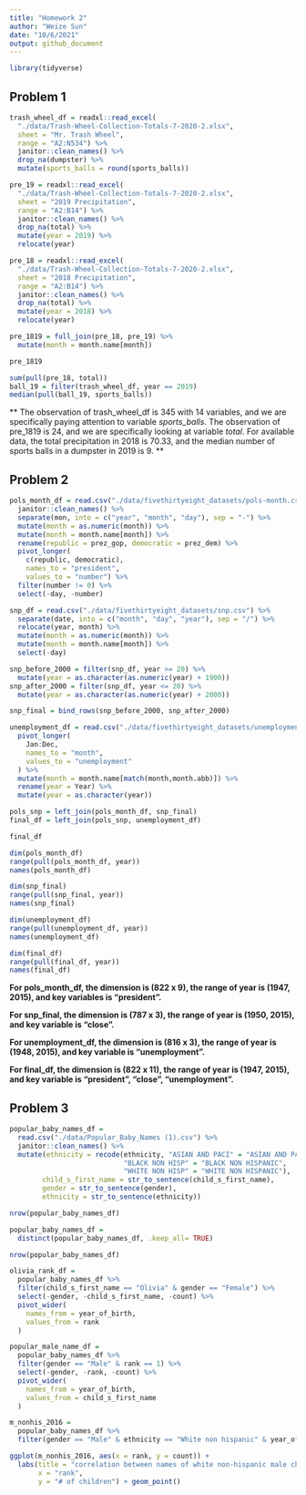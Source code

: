 ```yaml
---
title: "Homework 2"
author: "Weize Sun"
date: "10/6/2021"
output: github_document
---
```

```r
library(tidyverse)
```

## Problem 1

```r
trash_wheel_df = readxl::read_excel(
  "./data/Trash-Wheel-Collection-Totals-7-2020-2.xlsx",
  sheet = "Mr. Trash Wheel",
  range = "A2:N534") %>% 
  janitor::clean_names() %>% 
  drop_na(dumpster) %>% 
  mutate(sports_balls = round(sports_balls))
```


```r
pre_19 = readxl::read_excel(
  "./data/Trash-Wheel-Collection-Totals-7-2020-2.xlsx",
  sheet = "2019 Precipitation",
  range = "A2:B14") %>% 
  janitor::clean_names() %>% 
  drop_na(total) %>% 
  mutate(year = 2019) %>% 
  relocate(year)

pre_18 = readxl::read_excel(
  "./data/Trash-Wheel-Collection-Totals-7-2020-2.xlsx",
  sheet = "2018 Precipitation",
  range = "A2:B14") %>% 
  janitor::clean_names() %>% 
  drop_na(total) %>% 
  mutate(year = 2018) %>% 
  relocate(year)

pre_1819 = full_join(pre_18, pre_19) %>% 
  mutate(month = month.name[month])

pre_1819
```

```r
sum(pull(pre_18, total))
ball_19 = filter(trash_wheel_df, year == 2019)
median(pull(ball_19, sports_balls))
```

** The observation of trash_wheel_df is 345 with 14 variables, and we are specifically paying attention to variable *sports_balls*. The observation of pre_1819 is 24, and we are specifically looking at variable *total*. For available data, the total precipitation in 2018 is 70.33, and the median number of sports balls in a dumpster in 2019 is 9. **



## Problem 2

```r
pols_month_df = read.csv("./data/fivethirtyeight_datasets/pols-month.csv") %>% 
  janitor::clean_names() %>% 
  separate(mon, into = c("year", "month", "day"), sep = "-") %>% 
  mutate(month = as.numeric(month)) %>%
  mutate(month = month.name[month]) %>% 
  rename(republic = prez_gop, democratic = prez_dem) %>% 
  pivot_longer(
    c(republic, democratic),
    names_to = "president",
    values_to = "number") %>% 
  filter(number != 0) %>% 
  select(-day, -number) 
```

```r
snp_df = read.csv("./data/fivethirtyeight_datasets/snp.csv") %>% 
  separate(date, into = c("month", "day", "year"), sep = "/") %>% 
  relocate(year, month) %>% 
  mutate(month = as.numeric(month)) %>% 
  mutate(month = month.name[month]) %>% 
  select(-day) 

snp_before_2000 = filter(snp_df, year >= 20) %>% 
  mutate(year = as.character(as.numeric(year) + 1900))
snp_after_2000 = filter(snp_df, year <= 20) %>% 
  mutate(year = as.character(as.numeric(year) + 2000))

snp_final = bind_rows(snp_before_2000, snp_after_2000)
```

```r
unemployment_df = read.csv("./data/fivethirtyeight_datasets/unemployment.csv") %>% 
  pivot_longer(
    Jan:Dec,
    names_to = "month",
    values_to = "unemployment"
  ) %>% 
  mutate(month = month.name[match(month,month.abb)]) %>% 
  rename(year = Year) %>% 
  mutate(year = as.character(year))
```

```r
pols_snp = left_join(pols_month_df, snp_final) 
final_df = left_join(pols_snp, unemployment_df)

final_df
```

```r
dim(pols_month_df)
range(pull(pols_month_df, year))
names(pols_month_df)

dim(snp_final)
range(pull(snp_final, year))
names(snp_final)

dim(unemployment_df)
range(pull(unemployment_df, year))
names(unemployment_df)

dim(final_df)
range(pull(final_df, year))
names(final_df)
```

**For pols_month_df, the dimension is (822 x 9), the range of year is (1947, 2015), and key variables is "president".**

**For snp_final, the dimension is (787 x 3), the range of year is (1950, 2015), and key variable is "close".**

**For unemployment_df, the dimension is (816 x 3), the range of year is (1948, 2015), and key variable is "unemployment".**

**For final_df, the dimension is (822 x 11), the range of year is (1947, 2015), and key variable is "president", "close", "unemployment".**



## Problem 3

```r
popular_baby_names_df = 
  read.csv("./data/Popular_Baby_Names (1).csv") %>% 
  janitor::clean_names() %>% 
  mutate(ethnicity = recode(ethnicity, "ASIAN AND PACI" = "ASIAN AND PACIFIC ISLANDER",
                            "BLACK NON HISP" = "BLACK NON HISPANIC",
                            "WHITE NON HISP" = "WHITE NON HISPANIC"),
        child_s_first_name = str_to_sentence(child_s_first_name),
        gender = str_to_sentence(gender),
        ethnicity = str_to_sentence(ethnicity))

nrow(popular_baby_names_df)
```

```r
popular_baby_names_df = 
  distinct(popular_baby_names_df, .keep_all= TRUE)

nrow(popular_baby_names_df)
```


```r
olivia_rank_df = 
  popular_baby_names_df %>%
  filter(child_s_first_name == "Olivia" & gender == "Female") %>%
  select(-gender, -child_s_first_name, -count) %>% 
  pivot_wider(
    names_from = year_of_birth,
    values_from = rank
  )

popular_male_name_df = 
  popular_baby_names_df %>%
  filter(gender == "Male" & rank == 1) %>% 
  select(-gender, -rank, -count) %>% 
  pivot_wider(
    names_from = year_of_birth,
    values_from = child_s_first_name
  )
```


```r
m_nonhis_2016 = 
  popular_baby_names_df %>% 
  filter(gender == "Male" & ethnicity == "White non hispanic" & year_of_birth == 2016)

ggplot(m_nonhis_2016, aes(x = rank, y = count)) +
  labs(title = "correlation between names of white non-hispanic male children and rank",
       x = "rank",
       y = "# of children") + geom_point()
```



